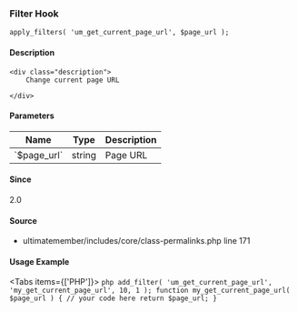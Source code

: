 
<UMBreadCrumb type="filter"/>

### Filter Hook    
    
```
apply_filters( 'um_get_current_page_url', $page_url );
```

#### Description
    <div class="description">
        Change current page URL
 
    </div>

#### Parameters
            
<table className="table-auto mt-2 border dark:border-gray-500 p-5 text-sm text-left">
<thead>
<tr>
<th  className="px-3">Name</th>
<th  className="px-3">Type</th>
<th  className="px-3">Description</th>
</tr>
</thead>
<tbody>
               <tr >
               <td className="px-3 py-2">`$page_url`</td>
               <td className="px-3 py-2">string</td>
               <td className="px-3 py-2 text-sm">Page URL</td>
               </tr>
</tbody>
</table>

#### Since
<div class="description">
2.0
</div>

#### Source
  - <Link href="https://github.com/ultimatemember/ultimatemember/tree/2.5.0/includes/core/class-permalinks.php#L171">ultimatemember/includes/core/class-permalinks.php</Link> <Link href="https://github.com/ultimatemember/ultimatemember/tree/2.5.0/includes/core/class-permalinks.php#L171">line 171</Link>



#### Usage Example

<Tabs items={['PHP']}>
    <Tab>
    ```php
    add_filter( 'um_get_current_page_url', 'my_get_current_page_url', 10, 1 );
 function my_get_current_page_url( $page_url ) {
     // your code here
     return $page_url;
 }
    ```
    </Tab>
</Tabs>